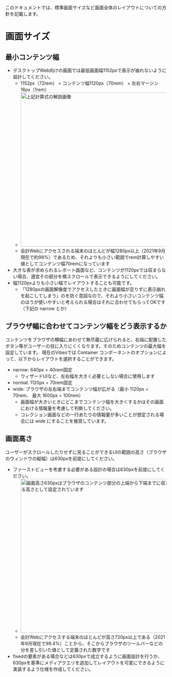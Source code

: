 

<Meta title='doc/Design/Layout' />

このドキュメントでは、標準画面サイズなど画面全体のレイアウトについての方針を記載します。

# 画面サイズ

## 最小コンテンツ幅
- デスクトップWeb向けの画面では最低画面幅1152pxで表示が崩れないように設計してください。
  - 1152px（72rem） = コンテンツ幅1120px（70rem） + 左右マージン 16px（1rem）
  - <img src={widthImg} alt="上記計算式の解説画像" width="480" />
  - 会計Webにアクセスされる端末のほとんどが幅1280px以上（2021年9月現在で約98%）であるため、それよりも小さい範囲でrem計算しやすい値としてコンテンツ幅70remになっています
- 大きな表が求められるレポート画面など、コンテンツが1120pxでは収まらない場合、適宜その部分を横スクロールで表示できるようにしてください。
- 幅1120pxよりも小さい幅でレイアウトすることも可能です。
  - 「1280pxの画面解像度でアクセスしたときに画面幅が足りずに表示崩れを起こしてしまう」のを防ぐ意図なので、それより小さいコンテンツ幅のほうが使いやすいと考えられる場合はそれに合わせてもらってOKです（下記の narrow とか）


## ブラウザ幅に合わせてコンテンツ幅をどう表示するか
コンテンツをブラウザの横幅にあわせて無尽蔵に広げられると、右端に配置したボタン等がユーザーの目に入りにくくなります。そのためコンテンツの最大幅を設定しています。
現在のVibesでは Container コンポーネントのオプションによって、以下からレイアウトを選択することができます。
- narrow: 640px = 40rem固定
  - ウィザードUIなど、左右幅を大きく必要としない場合に使用します
- normal: 1120px = 70rem固定
- wide: ブラウザの左右端までコンテンツ幅が広がる（最小 1120px = 70rem、 最大 1600px = 100rem）
  - 画面幅が大きいときにどこまでコンテンツ幅を大きくするかはその画面における情報量を考慮して判断してください。
  - コレクション画面などの一行あたりの情報量が多いことが想定される場合には wide にすることを推奨しています。

## 画面高さ
ユーザーがスクロールしたりせずに見ることができるUIの範囲の高さ（ブラウザのウィンドウの縦幅）は630pxを前提にしてください。
- ファーストビューを考慮する必要がある設計の場合は630pxを前提にしてください。
  - <img src={heightImg} alt="画面高さ630pxはブラウザのコンテンツ部分の上端から下端までに収まる高さとして設定されています" width="480"/>
  - 会計Webにアクセスする端末のほとんどが高さ720px以上である（2021年9月現在で99.4%）ことから、そこからブラウザのツールバーなどの分を差し引いた値として定義された数字です
- fixedの要素がある場合などは630pxで成立するように画面設計を行うか、630pxを基準にメディアクエリを追加してレイアウトを可変にできるように実装するよう仕様を作成してください。
